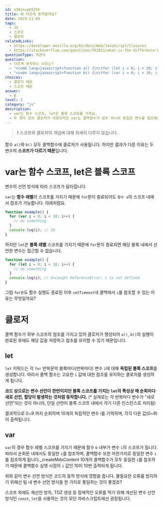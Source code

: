 ```yaml
---
id: x30znuyb52hh
title: 왜 다르게 동작할까요?
date: 2023-11-09
tags:
  - JS
  - 스코프
  - 클로저
relatedLinks:
  - https://developer.mozilla.org/ko/docs/Web/JavaScript/Closures
  - https://stackoverflow.com/questions/762011/what-is-the-difference-between-let-and-var
questionType: 객관식
question:
  - 다르게 동작하는 이유는?
  - "<code lang=javascript>function a() {\n\tfor (let i = 0; i < 10; i++) {\n\t\tconst func = () => console.log(i);\n\t\tsetTimeout(func, 100);\n\t}\n}\na();</code>"
  - "<code lang=javascript>function b() {\n\tfor (var i = 0; i < 10; i++) {\n\t\tconst func = () => console.log(i);\n\t\tsetTimeout(func, 100);\n\t}\n}\nb();</code>"
choices:
  - 클로저 때문
  - 스코프 때문
answer:
  - B
level: 1
category: "js"
description:
  - var는 함수 스코프, let은 블록 스코프를 가져요.
  - 두 경우 모두 클로저가 사용되지만 var는 콜백함수가 모두 하나의 동일한 변수를 참조해요.
---
```


> ❗️ 스코프와 클로저의 개념에 대해 자세히 다루지 않습니다.

함수 `a()`와 `b()` 모두 콜백함수에 클로저가 사용됩니다.
하지만 결과가 다른 이유는 두 변수의 **스코프가 다르기 때문**입니다.

# var는 함수 스코프, let은 블록 스코프

변수의 선언 방식에 따라 스코프가 달라집니다.

`var`는 **함수 레벨**의 스코프를 가지기 때문에 `for`문이 종료되어도 `함수 a`의 스코프 내에서 참조가 가능합니다. 아래처럼요.

```javascript
function example() {
  for (var i = 0; i < 10; i++) {
    // do something
  }
  console.log(i); // 10
}
```

하지만 `let`은 **블록 레벨** 스코프를 가지기 때문에 `for`문이 종료되면 해당 블록 내에서 선언한 변수는 접근할 수 없습니다.

```javascript
function example() {
  for (let i = 0; i < 10; i++) {
    // do something
  }
  console.log(i); // Uncaught ReferenceError: i is not defined
}
```

그럼 `for문`도 함수 실행도 종료된 이후 `setTimeout`내 콜백에서 `i`를 참조할 수 있는 이유는 무엇일까요?

# 클로저

콜백 함수가 외부 스코프의 참조를 가지고 있어 클로저가 형성되어 `a()`, `b()`의 실행이 완료된 후에도 해당 값을 저장하고 참조를 유지할 수 있기 때문입니다.

## let

`let` 키워드는 각 `for` 반복문의 블록마다(반복마다) 변수 `i`에 대해 **독립된 블록 스코프**를 생성합니다.
따라서 콜백 함수는 고유한 `i` 값에 대한 참조를 유지하는 클로저를 생성하게 됩니다.

**코드 상으로는 변수 선언이 한번이지만 블록 스코프를 가지는 `let`의 특성상 매 순회마다 새로 선언, 할당이 발생하는 것처럼 동작합니다.**
(\* 실제로는 각 반복마다 변수가 "새로 선언"되는 것이 아니라, 단일 선언이 블록 스코프 내에서 각기 다른 인스턴스로 처리됨)

결과적으로 0~9 까지 순회하며 10개의 독립적인 변수 i를 기억하며, 각각 다른 값(0~9)이 출력됩니다.

## var

`var`의 경우 함수 레벨 스코프를 가지기 때문에 함수 `b` 내부가 변수 `i`의 스코프가 됩니다.
따라서 순회문 내에서도 동일한 `i`를 참조하며, 콜백함수 또한 마찬가지로 동일한 변수 `i`를 참조하게 됩니다.\_createMdxContent
10개의 콜백함수가 모두 동일한 `i`를 참조하기 때문에 콜백함수 실행 시점의 `i` 값인 10이 10번 출력되게 됩니다.

위와 같이 변수 선언 방식은 코드의 동작 방식에 영향을 줍니다.
불필요한 오류를 방지하기 위해선 팀 내 변수 선언 방식을 한 가지로 통일하는 것이 좋겠죠?

스코프 외에도 재선언 방지, TDZ 생성 등 잠재적인 오류를 막기 위해 개선된 변수 선언 방식인
`const`, `let`을 사용하는 것이 모던 자바스크립트에선 권장됩니다.
